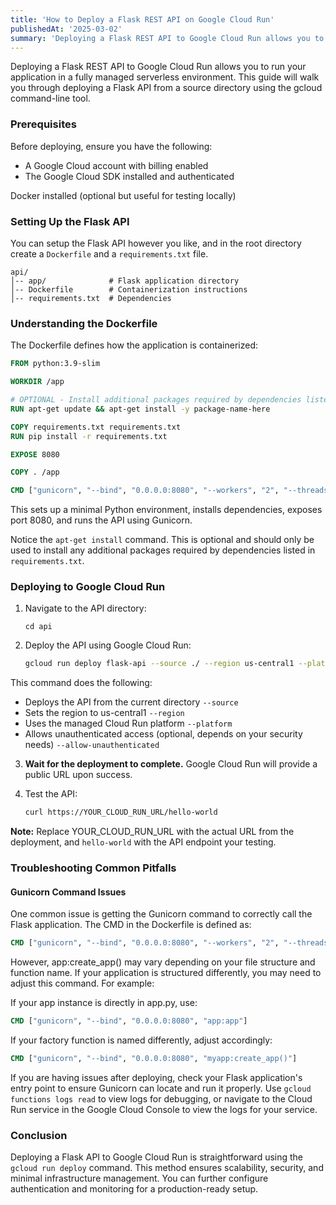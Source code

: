 ```yaml
---
title: 'How to Deploy a Flask REST API on Google Cloud Run'
publishedAt: '2025-03-02'
summary: 'Deploying a Flask REST API to Google Cloud Run allows you to run your application in a fully managed serverless environment. This guide will walk you through deploying a Flask API from a source directory using the gcloud command-line tool.'
---
```


Deploying a Flask REST API to Google Cloud Run allows you to run your application in a fully managed serverless environment. This guide will walk you through deploying a Flask API from a source directory using the gcloud command-line tool.

### Prerequisites

Before deploying, ensure you have the following:
- A Google Cloud account with billing enabled
- The Google Cloud SDK installed and authenticated

Docker installed (optional but useful for testing locally)

### Setting Up the Flask API

You can setup the Flask API however you like, and in the root directory create a `Dockerfile` and a `requirements.txt` file.

```
api/
│-- app/              # Flask application directory
│-- Dockerfile        # Containerization instructions
│-- requirements.txt  # Dependencies
```

### Understanding the Dockerfile

The Dockerfile defines how the application is containerized:

```dockerfile
FROM python:3.9-slim

WORKDIR /app

# OPTIONAL - Install additional packages required by dependencies listed in requirements.tx
RUN apt-get update && apt-get install -y package-name-here

COPY requirements.txt requirements.txt
RUN pip install -r requirements.txt

EXPOSE 8080

COPY . /app

CMD ["gunicorn", "--bind", "0.0.0.0:8080", "--workers", "2", "--threads", "8", "app:create_app()"]
```

This sets up a minimal Python environment, installs dependencies, exposes port 8080, and runs the API using Gunicorn.

Notice the `apt-get install` command. This is optional and should only be used to install any additional packages required by dependencies listed in `requirements.txt`.

### Deploying to Google Cloud Run

1. Navigate to the API directory:
    ```
    cd api
    ```
2. Deploy the API using Google Cloud Run:

    ```bash
    gcloud run deploy flask-api --source ./ --region us-central1 --platform managed --allow-unauthenticated
    ```

This command does the following:
- Deploys the API from the current directory `--source`
- Sets the region to us-central1 `--region`
- Uses the managed Cloud Run platform `--platform`
- Allows unauthenticated access (optional, depends on your security needs) `--allow-unauthenticated`

3. **Wait for the deployment to complete.** Google Cloud Run will provide a public URL upon success.

4. Test the API:
    ```bash
    curl https://YOUR_CLOUD_RUN_URL/hello-world
    ```
**Note:** Replace YOUR_CLOUD_RUN_URL with the actual URL from the deployment, and `hello-world` with the API endpoint your testing.

### Troubleshooting Common Pitfalls

#### Gunicorn Command Issues

One common issue is getting the Gunicorn command to correctly call the Flask application. The CMD in the Dockerfile is defined as:

```Dockerfile
CMD ["gunicorn", "--bind", "0.0.0.0:8080", "--workers", "2", "--threads", "8", "app:create_app()"]
```

However, app:create_app() may vary depending on your file structure and function name. If your application is structured differently, you may need to adjust this command. For example:

If your app instance is directly in app.py, use:

```Dockerfile
CMD ["gunicorn", "--bind", "0.0.0.0:8080", "app:app"]
```

If your factory function is named differently, adjust accordingly:

```Dockerfile
CMD ["gunicorn", "--bind", "0.0.0.0:8080", "myapp:create_app()"]
```

If you are having issues after deploying, check your Flask application's entry point to ensure Gunicorn can locate and run it properly. Use `gcloud functions logs read` to view logs for debugging, or navigate to the Cloud Run service in the Google Cloud Console to view the logs for your service.

### Conclusion

Deploying a Flask API to Google Cloud Run is straightforward using the `gcloud run deploy` command. This method ensures scalability, security, and minimal infrastructure management. You can further configure authentication and monitoring for a production-ready setup.